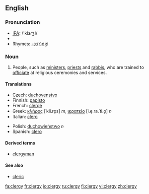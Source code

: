 ==English==
===Pronunciation===
*[[w:IPA|IPA]]: /'klɜɾʒI/
*{{audio|en-us-clergy.ogg|Audio (US)}}
*Rhymes: [[Rhymes:English:-ɜː(r)dʒi|-ɜː(r)dʒi]]

===Noun===
{{en-noun-reg-y|clerg|y}}

# People, such as [[minister]]s, [[priest]]s and [[rabbi]]s, who are trained to [[officiate]] at religious ceremonies and services.

====Translations====
{{top|people trained to officiate at religious ceremonies and services}}
*Czech: [[duchovenstvo]] {{n}}
*Finnish: [[papisto]]
*French: [[clergé]]
*Greek: [[κλήρος]] [ˈkli.ro̞s] ''m'', [[ιερατείο]] [i.e̞.ra.ˈti.o̞] ''n''
*Italian: [[clero]] {{m}}
{{mid}}
*Polish: [[duchowieństwo]] ''n''
*Spanish: [[clero]] {{m}}
{{bottom}}

====Derived terms====
* [[clergyman]]

====See also====
*[[cleric]]

[[fa:clergy]]
[[fr:clergy]]
[[io:clergy]]
[[ru:clergy]]
[[fi:clergy]]
[[vi:clergy]]
[[zh:clergy]]